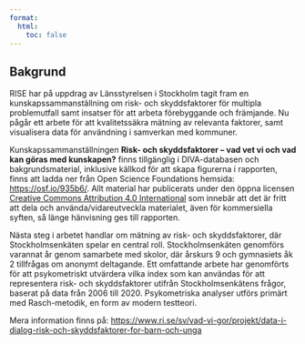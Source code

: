 ---
format:
  html:
    toc: false
---

## Bakgrund {.unnumbered}

RISE har på uppdrag av Länsstyrelsen i Stockholm tagit fram en kunskapssammanställning om risk- och skyddsfaktorer för multipla problemutfall samt insatser för att arbeta förebyggande och främjande. Nu pågår ett arbete för att kvalitetssäkra mätning av relevanta faktorer, samt visualisera data för användning i samverkan med kommuner.

Kunskapssammanställningen **Risk- och skyddsfaktorer – vad vet vi och vad kan göras med kunskapen?** finns tillgänglig i DIVA-databasen och bakgrundsmaterial, inklusive källkod för att skapa figurerna i rapporten, finns att ladda ner från Open Science Foundations hemsida: [https://osf.io/935b6/](https://osf.io/935b6/). Allt material har publicerats under den öppna licensen [Creative Commons Attribution 4.0 International](https://creativecommons.org/licenses/by/4.0/) som innebär att det är fritt att dela och använda/vidareutveckla materialet, även för kommersiella syften, så länge hänvisning ges till rapporten.

Nästa steg i arbetet handlar om mätning av risk- och skyddsfaktorer, där Stockholmsenkäten spelar en central roll. Stockholmsenkäten genomförs varannat år genom samarbete med skolor, där årskurs 9 och gymnasiets åk 2 tillfrågas om anonymt deltagande. Ett omfattande arbete har genomförts för att psykometriskt utvärdera vilka index som kan användas för att representera risk- och skyddsfaktorer utifrån Stockholmsenkätens frågor, baserat på data från 2006 till 2020. Psykometriska analyser utförs primärt med Rasch-metodik, en form av modern testteori.

Mera information finns på: [https://www.ri.se/sv/vad-vi-gor/projekt/data-i-dialog-risk-och-skyddsfaktorer-for-barn-och-unga](https://www.ri.se/sv/vad-vi-gor/projekt/data-i-dialog-risk-och-skyddsfaktorer-for-barn-och-unga)